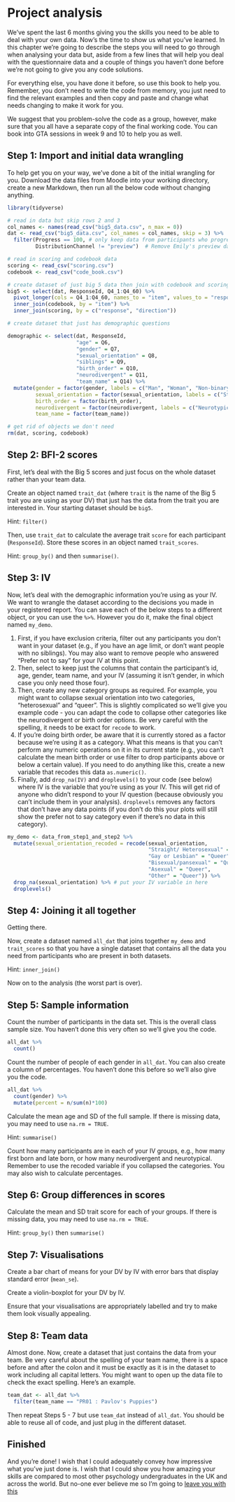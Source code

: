 # Project analysis

We've spent the last 6 months giving you the skills you need to be able to deal with your own data. Now's the time to show us what you've learned. In this chapter we're going to describe the steps you will need to go through when analysing your data but, aside from a few lines that will help you deal with the questionnaire data and a couple of things you haven't done before we're not going to give you any code solutions. 

For everything else, you have done it before, so use this book to help you. Remember, you don't need to write the code from memory, you just need to find the relevant examples and then copy and paste and change what needs changing to make it work for you.

We suggest that you problem-solve the code as a group, however, make sure that you all have a separate copy of the final working code. You can book into GTA sessions in week 9 and 10 to help you as well.

## Step 1: Import and initial data wrangling

To help get you on your way, we've done a bit of the initial wrangling for you. Download the data files from Moodle into your working directory, create a new Markdown, then run all the below code without changing anything. 

```r
library(tidyverse)

# read in data but skip rows 2 and 3
col_names <- names(read_csv("big5_data.csv", n_max = 0))
dat <- read_csv("big5_data.csv", col_names = col_names, skip = 3) %>%
  filter(Progress == 100, # only keep data from participants who progressed to end of survey
         DistributionChannel != "preview")  # Remove Emily's preview data

# read in scoring and codebook data
scoring <- read_csv("scoring.csv")
codebook <- read_csv("code_book.csv")

# create dataset of just big 5 data then join with codebook and scoring
big5 <- select(dat, ResponseId, Q4_1:Q4_60) %>%
  pivot_longer(cols = Q4_1:Q4_60, names_to = "item", values_to = "response") %>%
  inner_join(codebook, by = "item") %>%
  inner_join(scoring, by = c("response", "direction"))

# create dataset that just has demographic questions

demographic <- select(dat, ResponseId, 
                      "age" = Q6, 
                      "gender" = Q7, 
                      "sexual_orientation" = Q8, 
                      "siblings" = Q9, 
                      "birth_order" = Q10, 
                      "neurodivergent" = Q11,
                      "team_name" = Q14) %>%
  mutate(gender = factor(gender, labels = c("Man", "Woman", "Non-binary", "Prefer not to say")),
         sexual_orientation = factor(sexual_orientation, labels = c("Straight/ Heterosexual", "Bisexual/pansexual", "Gay or Lesbian", "Asexual", "Other", "Prefer not to say")),
         birth_order = factor(birth_order),
         neurodivergent = factor(neurodivergent, labels = c("Neurotypical", "Diagnosed", "Seeking diagnosis", "Not seeking diagnosis", "Prefer not to say")),
         team_name = factor(team_name))

# get rid of objects we don't need
rm(dat, scoring, codebook)

```

## Step 2: BFI-2 scores

First, let's deal with the Big 5 scores and just focus on the whole dataset rather than your team data.

Create an object named `trait_dat` (where `trait` is the name of the Big 5 trait you are using as your DV) that just has the data from the trait you are interested in. Your starting dataset should be `big5`.

Hint: `filter()`

Then, use `trait_dat` to calculate the average trait `score` for each participant (`ResponseId`). Store these scores in an object named `trait_scores`.

Hint: `group_by()` and then `summarise()`.

## Step 3: IV

Now, let's deal with the demographic information you're using as your IV. We want to wrangle the dataset according to the decisions you made in your registered report. You can save each of the below steps to a different object, or you can use the `%>%`. However you do it, make the final object named `my_demo`.

1. First, if you have exclusion criteria, filter out any participants you don't want in your dataset (e.g., if you have an age limit, or don't want people with no siblings). You may also want to remove people who answered "Prefer not to say" for your IV at this point.
2. Then, select to keep just the columns that contain the participant's id, age, gender, team name, and your IV (assuming it isn't gender, in which case you only need those four). 
3. Then, create any new category groups as required. For example, you might want to collapse sexual orientation into two categories, "heterosexual" and "queer". This is slightly complicated so we'll give you example code - you can adapt the code to collapse other categories like the neurodivergent or birth order options. Be very careful with the spelling, it needs to be exact for `recode` to work.
4. If you're doing birth order, be aware that it is currently stored as a factor because we're using it as a category. What this means is that you can't perform any numeric operations on it in its current state (e.g., you can't calculate the mean birth order or use filter to drop participants above or below a certain value). If you need to do anything like this, create a new variable that recodes this data `as.numeric()`.
5. Finally, add `drop_na(IV)` and `droplevels()` to your code (see below) where IV is the variable that you're using as your IV. This will get rid of anyone who didn't respond to your IV question (because obviously you can't include them in your analysis). `droplevels` removes any factors that don't have any data points (if you don't do this your plots will still show the prefer not to say category even if there's no data in this category).

```r
my_demo <- data_from_step1_and_step2 %>%
  mutate(sexual_orientation_recoded = recode(sexual_orientation, 
                                             "Straight/ Heterosexual" = "Heterosexual",
                                             "Gay or Lesbian" = "Queer",
                                             "Bisexual/pansexual" = "Queer",
                                             "Asexual" = "Queer",
                                             "Other" = "Queer")) %>%
  drop_na(sexual_orientation) %>% # put your IV variable in here
  droplevels()
```

## Step 4: Joining it all together

Getting there.

Now, create a dataset named `all_dat` that joins together `my_demo` and `trait_scores` so that you have a single dataset that contains all the data you need from participants who are present in both datasets.

Hint: `inner_join()`

Now on to the analysis (the worst part is over).

## Step 5: Sample information

Count the number of participants in the data set. This is the overall class sample size. You haven't done this very often so we'll give you the code.

```r
all_dat %>%
  count()
```

Count the number of people of each gender in `all_dat`. You can also create a column of percentages. You haven't done this before so we'll also give you the code.

```r
all_dat %>%
  count(gender) %>%
  mutate(percent = n/sum(n)*100)
```

Calculate the mean age and SD of the full sample. If there is missing data, you may need to use `na.rm = TRUE`.

Hint: `summarise()`

Count how many participants are in each of your IV groups, e.g., how many first born and late born, or how many neurodivergent and neurotypical. Remember to use the recoded variable if you collapsed the categories. You may also wish to calculate percentages.

## Step 6: Group differences in scores

Calculate the mean and SD trait score for each of your groups. If there is missing data, you may need to use `na.rm = TRUE`.

Hint: `group_by()` then `summarise()`

## Step 7: Visualisations

Create a bar chart of means for your DV by IV with error bars that display standard error (`mean_se`). 

Create a violin-boxplot for your DV by IV. 

Ensure that your visualisations are appropriately labelled and try to make them look visually appealing.

## Step 8: Team data

Almost done. Now, create a dataset that just contains the data from your team. Be very careful about the spelling of your team name, there is a space before and after the colon and it must be exactly as it is in the dataset to work including all capital letters. You might want to open up the data file to check the exact spelling. Here's an example.

```r
team_dat <- all_dat %>%
  filter(team_name == "PR01 : Pavlov's Puppies")
```

Then repeat Steps 5 - 7 but use `team_dat` instead of `all_dat`. You should be able to reuse all of code, and just plug in the different dataset. 

## Finished

And you're done! I wish that I could adequately convey how impressive what you've just done is. I wish that I could show you how amazing your skills are compared to most other psychology undergraduates in the UK and across the world. But no-one ever believe me so I'm going to [leave you with this](https://www.tiktok.com/@mamagum/video/6972749768233684226)
